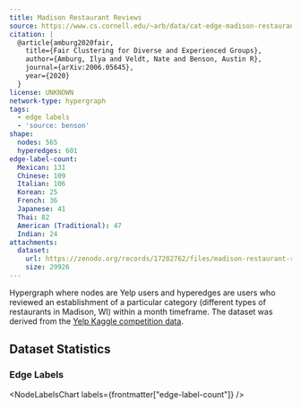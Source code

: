 ```yaml
---
title: Madison Restaurant Reviews
source: https://www.cs.cornell.edu/~arb/data/cat-edge-madison-restaurant-reviews/
citation: |
  @article{amburg2020fair,
    title={Fair Clustering for Diverse and Experienced Groups},
    author={Amburg, Ilya and Veldt, Nate and Benson, Austin R},
    journal={arXiv:2006.05645},
    year={2020}
  }
license: UNKNOWN
network-type: hypergraph
tags:
  - edge labels
  - 'source: benson'
shape:
  nodes: 565
  hyperedges: 601
edge-label-count:
  Mexican: 131
  Chinese: 109
  Italian: 106
  Korean: 25
  French: 36
  Japanese: 41
  Thai: 82
  American (Traditional): 47
  Indian: 24
attachments:
  dataset:
    url: https://zenodo.org/records/17202762/files/madison-restaurant-reviews.txt?download=1
    size: 29926
---
```



Hypergraph where nodes are Yelp users and hyperedges are users who reviewed an establishment of a particular category (different types of restaurants in Madison, WI) within a month timeframe.
The dataset was derived from the [Yelp Kaggle competition data](https://www.kaggle.com/datasets/yelp-dataset/yelp-dataset).

## Dataset Statistics

<dl className="not-prose grid gap-5 sm:grid-cols-2">
  <Stat title="Nodes" value={formatNumber(frontmatter["shape"]["nodes"])} />
  <Stat title="Node Type" value="Yelp User" />
  <Stat
    title="Hyperedges"
    value={formatNumber(frontmatter["shape"]["hyperedges"])}
  />
  <Stat title="Hyperedge Type" value="Co-reviewed" />
</dl>

### Edge Labels

<NodeLabelsChart labels={frontmatter["edge-label-count"]} />
